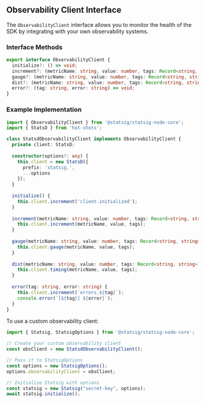 ## Observability Client Interface

The `ObservabilityClient` interface allows you to monitor the health of the SDK by integrating with your own observability systems.

### Interface Methods

```typescript
export interface ObservabilityClient {
  initialize?: () => void;
  increment?: (metricName: string, value: number, tags: Record<string, string>) => void;
  gauge?: (metricName: string, value: number, tags: Record<string, string>) => void;
  dist?: (metricName: string, value: number, tags: Record<string, string>) => void;
  error?: (tag: string, error: string) => void;
}
```

### Example Implementation

```typescript
import { ObservabilityClient } from '@statsig/statsig-node-core';
import { StatsD } from 'hot-shots';

class StatsdObservabilityClient implements ObservabilityClient {
  private client: StatsD;
  
  constructor(options?: any) {
    this.client = new StatsD({
      prefix: 'statsig.',
      ...options
    });
  }
  
  initialize() {
    this.client.increment('client.initialized');
  }
  
  increment(metricName: string, value: number, tags: Record<string, string>) {
    this.client.increment(metricName, value, tags);
  }
  
  gauge(metricName: string, value: number, tags: Record<string, string>) {
    this.client.gauge(metricName, value, tags);
  }
  
  dist(metricName: string, value: number, tags: Record<string, string>) {
    this.client.timing(metricName, value, tags);
  }
  
  error(tag: string, error: string) {
    this.client.increment(`errors.${tag}`);
    console.error(`[${tag}] ${error}`);
  }
}
```

To use a custom observability client:

```typescript
import { Statsig, StatsigOptions } from '@statsig/statsig-node-core';

// Create your custom observability client
const obsClient = new StatsdObservabilityClient();

// Pass it to StatsigOptions
const options = new StatsigOptions();
options.observabilityClient = obsClient;

// Initialize Statsig with options
const statsig = new Statsig("secret-key", options);
await statsig.initialize();
```
